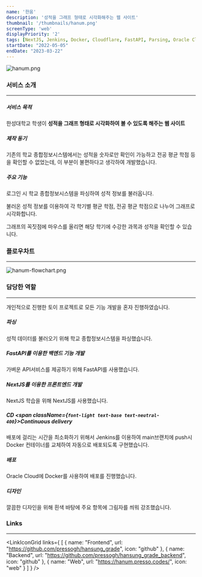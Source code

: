 ```yaml
---
name: '한움'
description: '성적을 그래프 형태로 시각화해주는 웹 사이트'
thumbnail: '/thumbnails/hanum.png'
screenType: 'web'
displayPriority: '2'
tags: [NextJS, Jenkins, Docker, Cloudflare, FastAPI, Parsing, Oracle Cloud]
startDate: "2022-05-05"
endDate: "2023-03-22"
---
```


![hanum.png](/thumbnails/hanum.png)

### 서비스 소개

---

##### 서비스 목적

한성대학교 학생이 **성적을 그래프 형태로 시각화하여 볼 수 있도록 해주는 웹 사이트**

##### 제작 동기

기존의 학교 종합정보시스템에서는 성적을 숫자로만 확인이 가능하고 전공 평균 학점 등을 확인할 수 없었는데, 이 부분이 불편하다고 생각하여 개발했습니다.

##### 주요 기능

로그인 시 학교 종합정보시스템을 파싱하여 성적 정보를 불러옵니다.

불러온 성적 정보를 이용하여 각 학기별 평균 학점, 전공 평균 학점으로 나누어 그래프로 시각화합니다.

그래프의 꼭짓점에 마우스를 올리면 해당 학기에 수강한 과목과 성적을 확인할 수 있습니다.

### 플로우차트

---

![hanum-flowchart.png](/portfolio/hanum-flowchart.png)

### 담당한 역할

---

개인적으로 진행한 토이 프로젝트로 모든 기능 개발을 혼자 진행하였습니다.

##### 파싱

성적 데이터를 불러오기 위해 학교 종합정보시스템을 파싱했습니다.

##### FastAPI를 이용한 백엔드 기능 개발

가벼운 API서비스를 제공하기 위해 FastAPI를 사용했습니다.

##### NextJS를 이용한 프론트엔드 개발

NextJS 학습을 위해 NextJS를 사용했습니다.

##### CD <span className={`font-light text-base text-neutral-400`}>Continuous delivery</span>

배포에 걸리는 시간을 최소화하기 위해서 Jenkins를 이용하여 main브랜치에 push시 Docker 컨테이너를 교체하여 자동으로 배포되도록 구현했습니다.

##### 배포

Oracle Cloud에 Docker를 사용하여 배포를 진행했습니다.

##### 디자인

깔끔한 디자인을 위해 흰색 바탕에 주요 항목에 그림자를 씌워 강조했습니다.

### Links

---

<LinkIconGrid
	links={
		[
			{
				name: "Frontend",
				url: "https://github.com/pressogh/hansung_grade",
				icon: "github"
			},
			{
				name: "Backend",
				url: "https://github.com/pressogh/hansung_grade_backend",
				icon: "github"
			},
			{
				name: "Web",
				url: "https://hanum.presso.codes/",
				icon: "web"
			}
		]
	}
/>
